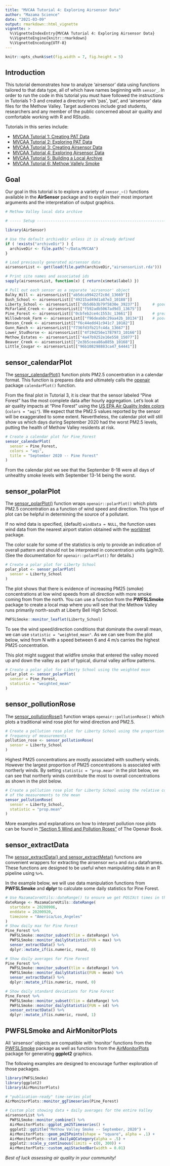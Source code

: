```yaml
---
title: "MVCAA Tutorial 4: Exploring Airsensor Data"
author: "Mazama Science"
date: "2021-03-09"
output: rmarkdown::html_vignette
vignette: >
  %\VignetteIndexEntry{MVCAA Tutorial 4: Exploring Airsensor Data}
  %\VignetteEngine{knitr::rmarkdown}
  %\VignetteEncoding{UTF-8}
---
```


```r
knitr::opts_chunk$set(fig.width = 7, fig.height = 5)
```

## Introduction

This tutorial demonstrates how to analyze 'airsensor' data using functions
tailored to that data type, all of which have names beginning with `sensor_`. 
In order to run the code in this tutorial you must have 
followed the instructions in Tutorials 1-3 and created a directory with 'pas', 
'pat', and 'airsensor' data files for the Methow Valley. Target audiences 
include grad students, researchers and any member of the public
concerned about air quality and comfortable working with R and RStudio.

Tutorials in this series include:

* [MVCAA Tutorial 1: Creating PAT Data](https://mazamascience.github.io/AirSensor/articles/articles/MVCAA_Tutorial_1.html)
* [MVCAA Tutorial 2: Exploring PAT Data](https://mazamascience.github.io/AirSensor/articles/articles/MVCAA_Tutorial_2.html)
* [MVCAA Tutorial 3: Creating Airsensor Data](https://mazamascience.github.io/AirSensor/articles/articles/MVCAA_Tutorial_3.html)
* [MVCAA Tutorial 4: Exploring Airsensor Data](https://mazamascience.github.io/AirSensor/articles/articles/MVCAA_Tutorial_4.html)
* [MVCAA Tutorial 5: Building a Local Archive](https://mazamascience.github.io/AirSensor/articles/articles/MVCAA_Tutorial_5.html)
* [MVCAA Tutorial 6: Methow Vallely Smoke](https://mazamascience.github.io/AirSensor/articles/articles/MVCAA_Tutorial_6.html)

## Goal

Our goal in this tutorial is to explore a variety of `sensor_~()` functions available
in the **AirSensor** package and to explain their most important arguments and 
the interpretation of output graphics.

```r
# Methow Valley local data archive

# ----- Setup ------------------------------------------------------------------

library(AirSensor)

# Use the default archiveDir unless it is already defined
if ( !exists("archiveDir") ) {
  archiveDir <- file.path("~/Data/MVCAA")
}

# Load previously generated airsensor data
airsensorList <- get(load(file.path(archiveDir,"airsensorList.rda")))

# Print site names and associated ids
sapply(airsensorList, function(x) { return(x$meta$label) }) 

# Pull out each sensor as a separate 'airsensor' object
Balky_Hill <- airsensorList[["ab5dca99422f2c0d_13669"]]
Bush_School <- airsensorList[["49215ad49d1a87e3_10188"]]
Liberty_School <- airsensorList[["db5d6b3b79f5830e_39237"]]      # good
McFarland_Creek <- airsensorList[["f592adb5067ad9d3_13675"]]
Pine_Forest <- airsensorList[["0cbfeb2ce4c1553c_13661"]]         # great
Willowbrook_Farm <- airsensorList[["f96deab8c29aa42b_10134"]]    # poor
Benson_Creek <- airsensorList[["f6c44edd41c941c7_10182"]]
Gunn_Ranch <- airsensorList[["f736fd3fb21fc4da_13667"]]
Lower_Studhorse <- airsensorList[["4f19d256e1787973_10166"]]
Methow_Estates <- airsensorList[["4a47b9252e16e558_15077"]] 
Beaver_Creek <- airsensorList[["2e3b5ceea86a885b_10168"]]
Little_Cougar <- airsensorList[["96b108298883ca47_64441"]]
```

## sensor_calendarPlot

The [sensor_calendarPlot()](https://mazamascience.github.io/AirSensor/reference/pat_monitorComparison.html)
function plots PM2.5 concentration in a calendar format. This function is 
prepares data and ultimately calls the 
[openair](https://bookdown.org/david_carslaw/openair/) package
`calendarPlot()` function.

From the final plot in Tutorial 3, it is clear that the sensor labeled "Pine Forest" 
has the most complete data after hourly aggregation. Let's look at air quality 
impacts at "Pine Forest" using the 
[US EPA Air Quality Index colors](https://www.epa.gov/wildfire-smoke-course/wildfire-smoke-and-your-patients-health-air-quality-index)  
(`colors = "aqi"`). We expect that the PM2.5 values reported by the sensor will be exaggerated
to some extent. Nevertheless, the calendar plot will still show us which days during 
September 2020 had the worst PM2.5 levels, putting the health of Methow Valley 
residents at risk.

```r
# Create a calendar plot for Pine_Forest
sensor_calendarPlot(
  sensor = Pine_Forest,
  colors = "aqi",
  title = "September 2020 -- Pine Forest"
)
```

From the calendar plot we see that the September 8-18 were all days of unhealthy
smoke levels with September 13-14 being the worst.

## sensor_polarPlot

The [sensor_polarPlot()](https://mazamascience.github.io/AirSensor/reference/sensor_polarPlot.html)
function wraps `openair::polarPlot()` which plots PM2.5 concentration as a 
function of wind speed and direction. This type of plot can be helpful in
determining the source of a pollutant.

If no wind data is specified, (default) `windData = NULL`, the function uses 
wind data from the nearest airport station obtained with the 
[worldmet](https://www.rdocumentation.org/packages/worldmet/versions/0.9.2/topics/worldmet) 
package. 

The color scale for some of the statistics is only to provide an indication of 
overall pattern and should not be interpreted in concentration units (µg/m3). 
(See the documentation for `openair::polarPlot()` for details.)

```r
# Create a polar plot for Liberty School
polar_plot <- sensor_polarPlot(
  sensor = Liberty_School
)
```

The plot shows that there is evidence of increasing PM25 (smoke) concentrations 
at low wind speeds from all direction with more smoke coming from from the north.
You can use a function from the **PWFSLSmoke** package to create a local map where 
you will see that the Methow 
Valley runs primarily north-south at Liberty Bell High School.

```r
PWFSLSmoke::monitor_leaflet(Liberty_School)
```

To see the wind speed/direction conditions that dominate the overall mean, we 
can use `statistic = "weighted_mean"`. As we can see from the plot below, wind 
from N with a speed between 6 and 4 m/s carries the highest PM25 concentration. 

This plot might suggest that wildfire smoke that entered the valley moved 
up and down the valley as part of typical, diurnal valley airflow patterns.

```r
# Create a polar plot for Liberty School using the weighted mean
polar_plot <- sensor_polarPlot(
  sensor = Pine_Forest,
  statistic = "weighted_mean"
)
```

## sensor_pollutionRose

The [sensor_pollutionRose()](https://mazamascience.github.io/AirSensor/reference/sensor_pollutionRose.html)
function wraps `openair::pollutionRose()` which plots a traditional wind rose plot 
for wind direction and PM2.5. 

```r
# Create a pollution rose plot for Liberty School using the proportion of the 
# frequency of measurements 
pollution_rose <- sensor_pollutionRose(
  sensor = Liberty_School
)
```

Highest PM25 concentrations are mostly associated with southerly winds. However 
the largest proportion of PM25 concentrations is associated with northerly winds.
By setting `statistic = "prop.mean"` in the plot below, we can see that northerly winds 
contribute the most to overall concentrations as shown in the plot below. 

```r
# Create a pollution rose plot for Liberty School using the relative contribution 
# of the measurements to the mean
sensor_pollutionRose(
  sensor = Liberty_School,
  statistic = "prop.mean"
)
```

More examples and explanations on how to interpret pollution rose plots can be 
found in 
["Section 5 Wind and Pollution Roses"](https://bookdown.org/david_carslaw/openair/sec-windRose.html) 
of The Openair Book. 

## sensor_extractData

The [sensor_extractData() and sensor_extractMeta() ](https://mazamascience.github.io/AirSensor/reference/sensor_extractDataFrame.html)
functions are convenient wrappers for extracting the airsensor `meta` and `data`
dataframes. These functions are designed to be useful when manipulating 
data in an R pipeline using `%>%`.

In the example below, we will use data manipulation functions from 
**PWFSLSmoke** and **dplyr** to calculate some daily statistics for Pine Forest.

```r
# Use MazamaCoreUtils::dateRange() to ensure we get POSIXct times in the local timezone
dateRange <- MazamaCoreUtils::dateRange(
  startdate = 20200906, 
  enddate = 20200920, 
  timezone = "America/Los_Angeles"
)
# Show daily max for Pine Forest  
Pine_Forest %>%
  PWFSLSmoke::monitor_subset(tlim = dateRange) %>%
  PWFSLSmoke::monitor_dailyStatistic(FUN = max) %>%
  sensor_extractData() %>%
  dplyr::mutate_if(is.numeric, round, 0)

# Show daily averages for Pine Forest 
Pine_Forest %>%
  PWFSLSmoke::monitor_subset(tlim = dateRange) %>%
  PWFSLSmoke::monitor_dailyStatistic(FUN = mean) %>%
  sensor_extractData() %>%
  dplyr::mutate_if(is.numeric, round, 0)

# Show daily standard deviations for Pine Forest  
Pine_Forest %>%
  PWFSLSmoke::monitor_subset(tlim = dateRange) %>%
  PWFSLSmoke::monitor_dailyStatistic(FUN = sd) %>%
  sensor_extractData() %>%
  dplyr::mutate_if(is.numeric, round, 1)
```


## PWFSLSmoke and AirMonitorPlots

All 'airsensor' objects are compatible with 'monitor' functions from the
[PWFSLSmoke](http://mazamascience.github.io/PWFSLSmoke/) 
package as well as functions from the
[AirMonitorPlots](http://mazamascience.github.io/AirMonitorPlots/) package for
generating **ggplot2** graphics.

The following examples are designed to encourage further exploration of those packages.

```r
library(PWFSLSmoke)
library(ggplot2)
library(AirMonitorPlots)

# "publication-ready" time-series plot
AirMonitorPlots::monitor_ggTimeseries(Pine_Forest)
```

```r
# Custom plot showing data + daily averages for the entire Valley
airsensorList %>%
  PWFSLSmoke::monitor_combine() %>%
  AirMonitorPlots::ggplot_pm25Timeseries() + 
  ggplot2::ggtitle("Methow Valley Smoke -- September, 2020") +
  AirMonitorPlots::geom_pm25Points(shape = "square", alpha = .1) + 
  AirMonitorPlots::stat_dailyAQCategory(alpha = .5) + 
  ggplot2::scale_y_continuous(limits = c(0, 300)) +
  AirMonitorPlots::custom_aqiStackedBar(width = 0.01) 
```

_Best of luck assessing air quality in your community!_
